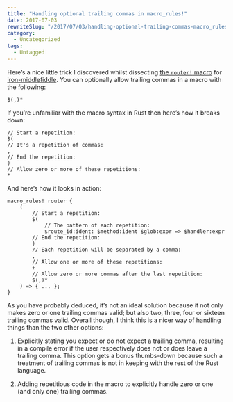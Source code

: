 ```yaml
---
title: "Handling optional trailing commas in macro_rules!"
date: 2017-07-03
rewriteSlug: "/2017/07/03/handling-optional-trailing-commas-macro_rules/"
category:
  - Uncategorized
tags:
  - Untagged
---
```


Here’s a nice little trick I discovered whilst dissecting [the `router!` macro](https://docs.rs/router/0.5.1/router/macro.router.html) for [iron-middlefiddle](https://github.com/elliotekj/iron-middlefiddle). You can optionally allow trailing commas in a macro with the following:

```
$(,)*
```
<!-- readmore -->

If you’re unfamiliar with the macro syntax in Rust then here’s how it breaks down:

```
// Start a repetition:
$(
// It's a repetition of commas:
,
// End the repetition:
)
// Allow zero or more of these repetitions:
*
```

And here’s how it looks in action:

```
macro_rules! router {
    (
        // Start a repetition:
        $(
            // The pattern of each repetition:
            $route_id:ident: $method:ident $glob:expr => $handler:expr
        // End the repetition:
        )
        // Each repetition will be separated by a comma:
        ,
        // Allow one or more of these repetitions:
        +
        // Allow zero or more commas after the last repetition:
        $(,)*
    ) => { ... };
}
```

As you have probably deduced, it’s not an ideal solution because it not only makes zero or one trailing commas valid; but also two, three, four or sixteen trailing commas valid. Overall though, I think this is a nicer way of handling things than the two other options:

1. Explicitly stating you expect or do not expect a trailing comma, resulting in a compile error if the user respectively does not or does leave a trailing comma. This option gets a bonus thumbs-down because such a treatment of trailing commas is not in keeping with the rest of the Rust language.

2. Adding repetitious code in the macro to explicitly handle zero or one (and only one) trailing commas.
  